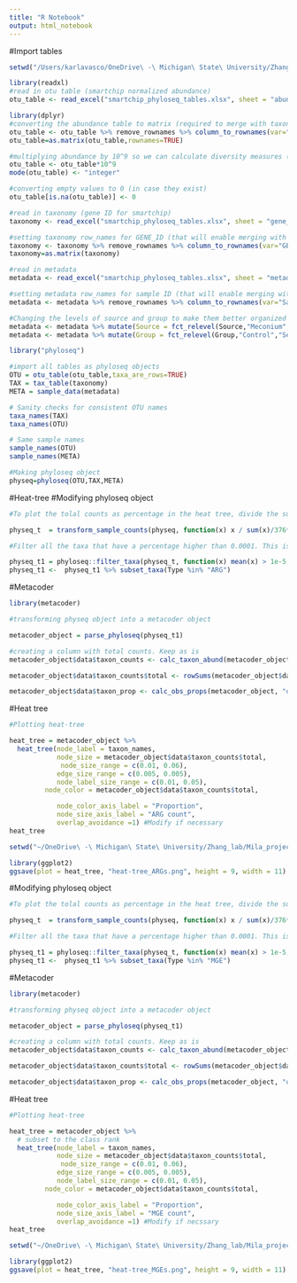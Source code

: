 ```yaml
---
title: "R Notebook"
output: html_notebook
---
```


#Import tables
```r
setwd("/Users/karlavasco/OneDrive\ -\ Michigan\ State\ University/Zhang_lab/Mila_project/tables/smartchip")

library(readxl)
#read in otu table (smartchip normalized abundance)
otu_table <- read_excel("smartchip_phyloseq_tables.xlsx", sheet = "abundance")

library(dplyr)
#converting the abundance table to matrix (required to merge with taxonomy table)
otu_table <- otu_table %>% remove_rownames %>% column_to_rownames(var="GENE_ID") 
otu_table=as.matrix(otu_table,rownames=TRUE)

#multiplying abundance by 10^9 so we can calculate diversity measures (it won't be possible with decimals)
otu_table <- otu_table*10^9
mode(otu_table) <- "integer"

#converting empty values to 0 (in case they exist)
otu_table[is.na(otu_table)] <- 0

#read in taxonomy (gene ID for smartchip)
taxonomy <- read_excel("smartchip_phyloseq_tables.xlsx", sheet = "gene_ID")

#setting taxonomy row_names for GENE_ID (that will enable merging with the abundance table)
taxonomy <- taxonomy %>% remove_rownames %>% column_to_rownames(var="GENE_ID")
taxonomy=as.matrix(taxonomy)

#read in metadata
metadata <- read_excel("smartchip_phyloseq_tables.xlsx", sheet = "metadata")

#setting metadata row_names for sample ID (that will enable merging with the other tables)
metadata <- metadata %>% remove_rownames %>% column_to_rownames(var="Sample_ID")

#Changing the levels of source and group to make them better organized in the plots
metadata <- metadata %>% mutate(Source = fct_relevel(Source,"Meconium","Infant 7 days", "Mother"))
metadata <- metadata %>% mutate(Group = fct_relevel(Group,"Control","Sepsis"))

library("phyloseq")

#import all tables as phyloseq objects
OTU = otu_table(otu_table,taxa_are_rows=TRUE)
TAX = tax_table(taxonomy)
META = sample_data(metadata)

# Sanity checks for consistent OTU names
taxa_names(TAX)
taxa_names(OTU)

# Same sample names
sample_names(OTU)
sample_names(META)

#Making phyloseq object
physeq=phyloseq(OTU,TAX,META)
```

#Heat-tree
#Modifying phyloseq object
```r
#To plot the tolal counts as percentage in the heat tree, divide the sum of the counts by the number of samples and multiply by 100. Here, we have 376 samples.

physeq_t  = transform_sample_counts(physeq, function(x) x / sum(x)/376*100 ) 

#Filter all the taxa that have a percentage higher than 0.0001. This is optional, but I prefer to plot the most abundant genes

physeq_t1 = phyloseq::filter_taxa(physeq_t, function(x) mean(x) > 1e-5, TRUE)
physeq_t1 <-  physeq_t1 %>% subset_taxa(Type %in% "ARG")
```

#Metacoder
```r
library(metacoder)

#transforming physeq object into a metacoder object

metacoder_object = parse_phyloseq(physeq_t1) 

#creating a column with total counts. Keep as is
metacoder_object$data$taxon_counts <- calc_taxon_abund(metacoder_object, data = "otu_table") 

metacoder_object$data$taxon_counts$total <- rowSums(metacoder_object$data$taxon_counts[, -1]) # -1 = taxon_id column

metacoder_object$data$taxon_prop <- calc_obs_props(metacoder_object, "otu_table")
```
#Heat tree
```r
#Plotting heat-tree

heat_tree = metacoder_object %>%
  heat_tree(node_label = taxon_names,
            node_size = metacoder_object$data$taxon_counts$total,
             node_size_range = c(0.01, 0.06),
            edge_size_range = c(0.005, 0.005),
            node_label_size_range = c(0.01, 0.05),
         node_color = metacoder_object$data$taxon_counts$total,

            node_color_axis_label = "Proportion",
            node_size_axis_label = "ARG count",
            overlap_avoidance =1) #Modify if necessary
heat_tree
```

```r
setwd("~/OneDrive\ -\ Michigan\ State\ University/Zhang_lab/Mila_project/figures/smartchip") 

library(ggplot2)
ggsave(plot = heat_tree, "heat-tree_ARGs.png", height = 9, width = 11)
```

#Modifying phyloseq object
```r
#To plot the tolal counts as percentage in the heat tree, divide the sum of the counts by the number of samples and multiply by 100. Here, we have 376 samples.

physeq_t  = transform_sample_counts(physeq, function(x) x / sum(x)/376*100 ) 

#Filter all the taxa that have a percentage higher than 0.0001. This is optional, but I prefer to plot the most abundant genes

physeq_t1 = phyloseq::filter_taxa(physeq_t, function(x) mean(x) > 1e-5, TRUE)
physeq_t1 <-  physeq_t1 %>% subset_taxa(Type %in% "MGE")
```

#Metacoder
```r
library(metacoder)

#transforming physeq object into a metacoder object

metacoder_object = parse_phyloseq(physeq_t1) 

#creating a column with total counts. Keep as is
metacoder_object$data$taxon_counts <- calc_taxon_abund(metacoder_object, data = "otu_table") 

metacoder_object$data$taxon_counts$total <- rowSums(metacoder_object$data$taxon_counts[, -1]) # -1 = taxon_id column

metacoder_object$data$taxon_prop <- calc_obs_props(metacoder_object, "otu_table")
```
#Heat tree
```r
#Plotting heat-tree

heat_tree = metacoder_object %>%
  # subset to the class rank
  heat_tree(node_label = taxon_names,
            node_size = metacoder_object$data$taxon_counts$total,
             node_size_range = c(0.01, 0.06),
            edge_size_range = c(0.005, 0.005),
            node_label_size_range = c(0.01, 0.05),
         node_color = metacoder_object$data$taxon_counts$total,

            node_color_axis_label = "Proportion",
            node_size_axis_label = "MGE count",
            overlap_avoidance =1) #Modify if necssary
heat_tree
```

```r
setwd("~/OneDrive\ -\ Michigan\ State\ University/Zhang_lab/Mila_project/figures/smartchip") 

library(ggplot2)
ggsave(plot = heat_tree, "heat-tree_MGEs.png", height = 9, width = 11)
```
